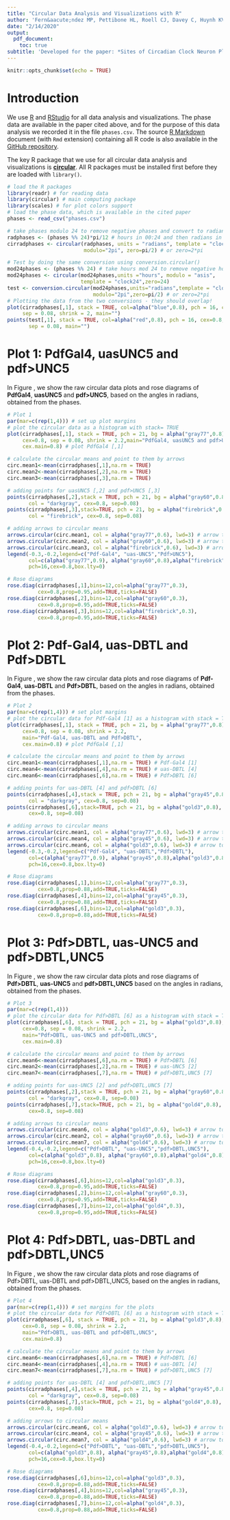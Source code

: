 ```yaml
---
title: "Circular Data Analysis and Visualizations with R"
author: 'Fern&aacute;ndez MP, Pettibone HL, Roell CJ, Davey C, Huynh KV, Lennox S, Kostadinov B and Shafer OT'
date: "2/14/2020"
output:
  pdf_document:
    toc: true
subtitle: 'Developed for the paper: *Sites of Circadian Clock Neuron Plasticity Mediate Sensory Integration and Entrainment*'
---
```


```r
knitr::opts_chunk$set(echo = TRUE)
```

# Introduction

We use [R](https://www.r-project.org/) and [RStudio](https://rstudio.com/) for all data analysis and visualizations. The phase data are available in the paper cited above, and for the purpose of this data analysis we recorded it in the file `phases.csv`. The source [R Markdown](https://rmarkdown.rstudio.com/) document (with `Rmd` extension) containing all R code is also available in the [GitHub repository](https://github.com/bkostadi/circular_analysis). 

The key R package that we use for all circular data analysis and visualizations is [**circular**](https://www.rdocumentation.org/packages/circular/versions/0.4-93). All R packages must be installed first before they are loaded with `library()`. 

```r
# load the R packages
library(readr) # for reading data
library(circular) # main computing package
library(scales) # for plot colors support
# load the phase data, which is available in the cited paper
phases <- read_csv("phases.csv") 
```


```r
# take phases modulo 24 to remove negative phases and convert to radians
radphases <- (phases %% 24)*pi/12 # hours in 00:24 and then radians in 0:2pi
cirradphases <- circular(radphases, units = "radians", template = "clock24",
                         modulo="2pi", zero=pi/2) # or zero=2*pi
```


```r
# Test by doing the same conversion using conversion.circular()
mod24phases <- (phases %% 24) # take hours mod 24 to remove negative hours
mod24phases <- circular(mod24phases,units ="hours", modulo = "asis",
                        template = "clock24",zero=24)
test <- conversion.circular(mod24phases,units="radians",template = "clock24",
                            modulo="2pi",zero=pi/2) # or zero=2*pi
# Plotting the data from the two conversions - they should overlap! 
plot(cirradphases[,1], stack = TRUE, col=alpha("blue",0.8), pch = 16, cex=0.8,
     sep = 0.08, shrink = 2, main="")
points(test[,1], stack = TRUE, col=alpha("red",0.8), pch = 16, cex=0.8,
       sep = 0.08, main="")
```


# Plot 1: PdfGal4, uasUNC5 and pdf>UNC5

In Figure \ref{fig:plot1}, we show the raw circular data plots and rose diagrams of **PdfGal4**, **uasUNC5** and **pdf>UNC5**, based on the angles in radians, obtained from the phases. 

```r
# Plot 1
par(mar=c(rep(1,4))) # set up plot margins
# plot the circular data as a histogram with stack= TRUE
plot(cirradphases[,1], stack = TRUE, pch = 21, bg = alpha("gray77",0.8), col="darkgray", 
     cex=0.8, sep = 0.08, shrink = 2.2,main="PdfGal4, uasUNC5 and pdf>UNC5",
     cex.main=0.8) # plot PdfGal4 [,1]

# calculate the circular means and point to them by arrows
circ.mean1<-mean(cirradphases[,1],na.rm = TRUE)
circ.mean2<-mean(cirradphases[,2],na.rm = TRUE)
circ.mean3<-mean(cirradphases[,3],na.rm = TRUE)

# adding points for uasUNC5 [,2] and pdf>UNC5 [,3]
points(cirradphases[,2],stack = TRUE, pch = 21, bg = alpha("gray60",0.8), 
       col = "darkgray", cex=0.8, sep=0.08) 
points(cirradphases[,3],stack=TRUE, pch = 21, bg = alpha("firebrick",0.8), 
       col = "firebrick", cex=0.8, sep=0.08)

# adding arrows to circular means
arrows.circular(circ.mean1, col = alpha("gray77",0.6), lwd=3) # arrow to circ. mean 
arrows.circular(circ.mean2, col = alpha("gray60",0.6), lwd=3) # arrow to circ. mean
arrows.circular(circ.mean3, col = alpha("firebrick",0.6), lwd=3) # arrow to circ. mean
legend(-0.3,-0.2,legend=c("Pdf-Gal4", "uas-UNC5","Pdf>UNC5"),
       col=c(alpha("gray77",0.9), alpha("gray60",0.8),alpha("firebrick",0.8)),
       pch=16,cex=0.8,box.lty=0)

# Rose diagrams
rose.diag(cirradphases[,1],bins=12,col=alpha("gray77",0.3),
          cex=0.8,prop=0.95,add=TRUE,ticks=FALSE)
rose.diag(cirradphases[,2],bins=12,col=alpha("gray60",0.3),
          cex=0.8,prop=0.95,add=TRUE,ticks=FALSE)
rose.diag(cirradphases[,3],bins=12,col=alpha("firebrick",0.3),
          cex=0.8,prop=0.95,add=TRUE,ticks=FALSE)
```


# Plot 2: Pdf-Gal4, uas-DBTL and Pdf>DBTL

In Figure \ref{fig:plot2}, we show the raw circular data plots and rose diagrams of **Pdf-Gal4**, **uas-DBTL** and **Pdf>DBTL**, based on the angles in radians, obtained from the phases.

```r
# Plot 2
par(mar=c(rep(1,4))) # set plot margins
# plot the circular data for Pdf-Gal4 [1] as a histogram with stack = TRUE
plot(cirradphases[,1], stack = TRUE, pch = 21, bg = alpha("gray77",0.8), col="darkgray", 
     cex=0.8, sep = 0.08, shrink = 2.2, 
     main="Pdf-Gal4, uas-DBTL and Pdf>DBTL",
     cex.main=0.8) # plot PdfGal4 [,1]

# calculate the circular means and point to them by arrows
circ.mean1<-mean(cirradphases[,1],na.rm = TRUE) # Pdf-Gal4 [1]
circ.mean4<-mean(cirradphases[,4],na.rm = TRUE) # uas-DBTL [4]
circ.mean6<-mean(cirradphases[,6],na.rm = TRUE) # Pdf>DBTL [6]

# adding points for uas-DBTL [4] and pdf>DBTL [6]
points(cirradphases[,4],stack = TRUE, pch = 21, bg = alpha("gray45",0.8), 
       col = "darkgray", cex=0.8, sep=0.08) 
points(cirradphases[,6],stack=TRUE, pch = 21, bg = alpha("gold3",0.8), col = "gold3",
       cex=0.8, sep=0.08)

# adding arrows to circular means
arrows.circular(circ.mean1, col = alpha("gray77",0.6), lwd=3) # arrow to circ. mean 
arrows.circular(circ.mean4, col = alpha("gray45",0.6), lwd=3) # arrow to circ. mean
arrows.circular(circ.mean6, col = alpha("gold3",0.6), lwd=3) # arrow to circ. mean
legend(-0.3,-0.2,legend=c("Pdf-Gal4", "uas-DBTL","Pdf>DBTL"),
       col=c(alpha("gray77",0.9), alpha("gray45",0.8),alpha("gold3",0.8)),
       pch=16,cex=0.8,box.lty=0)

# Rose diagrams
rose.diag(cirradphases[,1],bins=12,col=alpha("gray77",0.3),
          cex=0.8,prop=0.88,add=TRUE,ticks=FALSE)
rose.diag(cirradphases[,4],bins=12,col=alpha("gray45",0.3),
          cex=0.8,prop=0.88,add=TRUE,ticks=FALSE)
rose.diag(cirradphases[,6],bins=12,col=alpha("gold3",0.3),
          cex=0.8,prop=0.88,add=TRUE,ticks=FALSE)
```


# Plot 3: Pdf>DBTL, uas-UNC5 and pdf>DBTL,UNC5

In Figure \ref{fig:plot3}, we show the raw circular data plots and rose diagrams of **Pdf>DBTL**, **uas-UNC5** and **pdf>DBTL,UNC5** based on the angles in radians, obtained from the phases.

```r
# Plot 3
par(mar=c(rep(1,4)))
# plot the circular data for Pdf>DBTL [6] as a histogram with stack = TRUE
plot(cirradphases[,6], stack = TRUE, pch = 21, bg = alpha("gold3",0.8), col="gold3", 
     cex=0.8, sep = 0.08, shrink = 2.2, 
     main="Pdf>DBTL, uas-UNC5 and pdf>DBTL,UNC5",
     cex.main=0.8)

# calculate the circular means and point to them by arrows
circ.mean6<-mean(cirradphases[,6],na.rm = TRUE) # Pdf>DBTL [6]
circ.mean2<-mean(cirradphases[,2],na.rm = TRUE) # uas-UNC5 [2]
circ.mean7<-mean(cirradphases[,7],na.rm = TRUE) # pdf>DBTL,UNC5 [7]

# adding points for uas-UNC5 [2] and pdf>DBTL,UNC5 [7]
points(cirradphases[,2],stack = TRUE, pch = 21, bg = alpha("gray60",0.8), 
       col = "darkgray", cex=0.8, sep=0.08) 
points(cirradphases[,7],stack=TRUE, pch = 21, bg = alpha("gold4",0.8), col = "gold4",
       cex=0.8, sep=0.08)

# adding arrows to circular means
arrows.circular(circ.mean6, col = alpha("gold3",0.6), lwd=3) # arrow to circ. mean 
arrows.circular(circ.mean2, col = alpha("gray60",0.6), lwd=3) # arrow to circ. mean
arrows.circular(circ.mean7, col = alpha("gold4",0.6), lwd=3) # arrow to circ. mean
legend(-0.4,-0.2,legend=c("Pdf>DBTL", "uas-UNC5","pdf>DBTL,UNC5"),
       col=c(alpha("gold3",0.8), alpha("gray60",0.8),alpha("gold4",0.8)),
       pch=16,cex=0.8,box.lty=0)

# Rose diagrams
rose.diag(cirradphases[,6],bins=12,col=alpha("gold3",0.3),
          cex=0.8,prop=0.95,add=TRUE,ticks=FALSE)
rose.diag(cirradphases[,2],bins=12,col=alpha("gray60",0.3),
          cex=0.8,prop=0.95,add=TRUE,ticks=FALSE)
rose.diag(cirradphases[,7],bins=12,col=alpha("gold4",0.3),
          cex=0.8,prop=0.95,add=TRUE,ticks=FALSE)
```


# Plot 4: Pdf>DBTL, uas-DBTL and pdf>DBTL,UNC5

In Figure \ref{fig:plot4}, we show the raw circular data plots and rose diagrams of Pdf>DBTL, uas-DBTL and pdf>DBTL,UNC5, based on the angles in radians, obtained from the phases.

```r
# Plot 4
par(mar=c(rep(1,4))) # set margins for the plots
# plot the circular data for Pdf>DBTL [6] as a histogram with stack = TRUE
plot(cirradphases[,6], stack = TRUE, pch = 21, bg = alpha("gold3",0.8), col="gold3", 
     cex=0.8, sep = 0.08, shrink = 2.2, 
     main="Pdf>DBTL, uas-DBTL and pdf>DBTL,UNC5",
     cex.main=0.8)

# calculate the circular means and point to them by arrows
circ.mean6<-mean(cirradphases[,6],na.rm = TRUE) # Pdf>DBTL [6]
circ.mean4<-mean(cirradphases[,4],na.rm = TRUE) # uas-DBTL [4]
circ.mean7<-mean(cirradphases[,7],na.rm = TRUE) # pdf>DBTL,UNC5 [7]

# adding points for uas-DBTL [4] and pdf>DBTL,UNC5 [7]
points(cirradphases[,4],stack = TRUE, pch = 21, bg = alpha("gray45",0.8), 
       col = "darkgray", cex=0.8, sep=0.08) 
points(cirradphases[,7],stack=TRUE, pch = 21, bg = alpha("gold4",0.8), col = "gold4",
       cex=0.8, sep=0.08)

# adding arrows to circular means
arrows.circular(circ.mean6, col = alpha("gold3",0.6), lwd=3) # arrow to circ. mean 
arrows.circular(circ.mean4, col = alpha("gray45",0.6), lwd=3) # arrow to circ. mean
arrows.circular(circ.mean7, col = alpha("gold4",0.6), lwd=3) # arrow to circ. mean
legend(-0.4,-0.2,legend=c("Pdf>DBTL", "uas-DBTL","pdf>DBTL,UNC5"),
       col=c(alpha("gold3",0.8), alpha("gray45",0.8),alpha("gold4",0.8)),
       pch=16,cex=0.8,box.lty=0)

# Rose diagrams
rose.diag(cirradphases[,6],bins=12,col=alpha("gold3",0.3),
          cex=0.8,prop=0.88,add=TRUE,ticks=FALSE)
rose.diag(cirradphases[,4],bins=12,col=alpha("gray45",0.3),
          cex=0.8,prop=0.88,add=TRUE,ticks=FALSE)
rose.diag(cirradphases[,7],bins=12,col=alpha("gold4",0.3),
          cex=0.8,prop=0.88,add=TRUE,ticks=FALSE)
```





